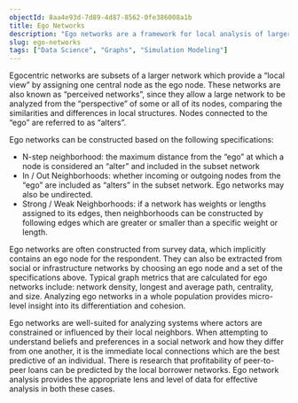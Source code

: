 ```yaml
---
objectId: 8aa4e93d-7d89-4d87-8562-0fe386008a1b
title: Ego Networks
description: "Ego networks are a framework for local analysis of larger graphs."
slug: ego-networks
tags: ["Data Science", "Graphs", "Simulation Modeling"]
---
```


Egocentric networks are subsets of a larger network which provide a “local view” by assigning one central node as the ego node. These networks are also known as “perceived networks”, since they allow a large network to be analyzed from the “perspective” of some or all of its nodes, comparing the similarities and differences in local structures. Nodes connected to the “ego” are referred to as “alters”.

Ego networks can be constructed based on the following specifications:

- N-step neighborhood: the maximum distance from the “ego” at which a node is considered an “alter” and included in the subset network
- In / Out Neighborhoods: whether incoming or outgoing nodes from the “ego” are included as “alters” in the subset network. Ego networks may also be undirected.
- Strong / Weak Neighborhoods: if a network has weights or lengths assigned to its edges, then neighborhoods can be constructed by following edges which are greater or smaller than a specific weight or length.

Ego networks are often constructed from survey data, which implicitly contains an ego node for the respondent. They can also be extracted from social or infrastructure networks by choosing an ego node and a set of the specifications above. Typical graph metrics that are calculated for ego networks include: network density, longest and average path, centrality, and size. Analyzing ego networks in a whole population provides micro-level insight into its differentiation and cohesion.

Ego networks are well-suited for analyzing systems where actors are constrained or influenced by their local neighbors. When attempting to understand beliefs and preferences in a social network and how they differ from one another, it is the immediate local connections which are the best predictive of an individual. There is research that profitability of peer-to-peer loans can be predicted by the local borrower networks. Ego network analysis provides the appropriate lens and level of data for effective analysis in both these cases.
